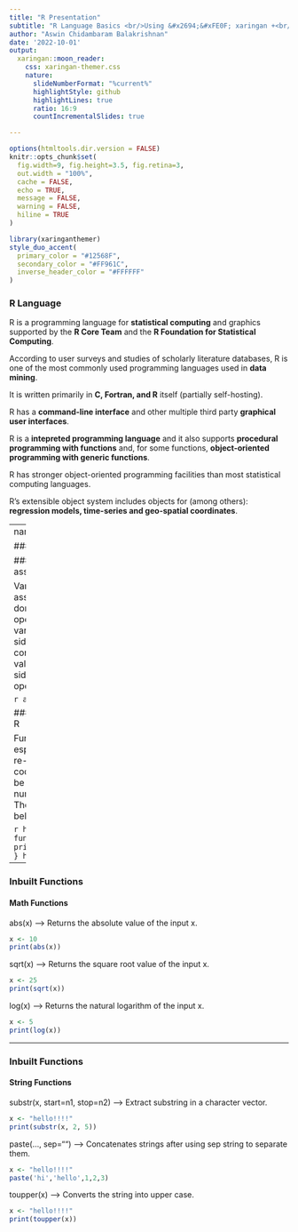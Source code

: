 ---
title: "R Presentation"
subtitle: "R Language Basics <br/>Using &#x2694;&#xFE0F; xaringan +<br/>&#x1F60E; xaringanthemer"  
author: "Aswin Chidambaram Balakrishnan"
date: '2022-10-01'
output:
  xaringan::moon_reader:
    css: xaringan-themer.css
    nature:
      slideNumberFormat: "%current%"
      highlightStyle: github
      highlightLines: true
      ratio: 16:9
      countIncrementalSlides: true

---

```{r setup, include=FALSE}
options(htmltools.dir.version = FALSE)
knitr::opts_chunk$set(
  fig.width=9, fig.height=3.5, fig.retina=3,
  out.width = "100%",
  cache = FALSE,
  echo = TRUE,
  message = FALSE, 
  warning = FALSE,
  hiline = TRUE
)
```

```{r xaringan-themer, include=FALSE, warning=FALSE}
library(xaringanthemer)
style_duo_accent(
  primary_color = "#12568F",
  secondary_color = "#FF961C",
  inverse_header_color = "#FFFFFF"
)
```

### R Language

R is a programming language for **statistical computing** and graphics supported by the __R Core Team__ and the __R Foundation for Statistical Computing__.

According to user surveys and studies of scholarly literature databases, R is one of the most commonly used programming languages used in __data mining__.

It is written primarily in **C, Fortran, and R** itself (partially self-hosting).

R has a **command-line interface** and other multiple third party **graphical user interfaces**.

R is a **intepreted programming language** and it also supports **procedural programming with functions** and, for some functions, **object-oriented programming with generic functions**.

R has stronger object-oriented programming facilities than most statistical computing languages.

R's extensible object system includes objects for (among others): **regression models, time-series and geo-spatial coordinates**.

---
name: R Basics

### R Basics

#### Variable assignment in R

Variable assignment in R is done using <- operator with variable at the left side and its corresponding value at the right side of this operator.

```{r echo=TRUE}
a <- 1
a
```

#### Functions in R

Function is used especially for the re-usability of the code and this can be called any number of times. The syntax is below:

```{r echo=TRUE}
hello <- function() {
  print("Hello!!!")
}
hello()
```

---

### Inbuilt Functions

#### Math Functions

abs(x) ---> Returns the absolute value of the input x.

```{r echo=TRUE}
x <- 10
print(abs(x))
```

sqrt(x) ---> Returns the square root value of the input x.

```{r echo=TRUE}
x <- 25
print(sqrt(x))
```

log(x) ---> Returns the natural logarithm of the input x.

```{r echo=TRUE}
x <- 5
print(log(x))
```
---

### Inbuilt Functions

#### String Functions

substr(x, start=n1, stop=n2) ---> Extract substring in a character vector.

```{r echo=TRUE}
x <- "hello!!!!"
print(substr(x, 2, 5))
```

paste(..., sep="") ---> Concatenates strings after using sep string to separate them.

```{r echo=TRUE}
x <- "hello!!!!"
paste('hi','hello',1,2,3)
```

toupper(x) ---> Converts the string into upper case.

```{r echo=TRUE}
x <- "hello!!!!"
print(toupper(x))
```